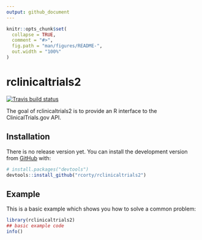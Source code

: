 ```yaml
---
output: github_document
---
```


<!-- README.md is generated from README.Rmd. Please edit that file -->

```r
knitr::opts_chunk$set(
  collapse = TRUE,
  comment = "#>",
  fig.path = "man/figures/README-",
  out.width = "100%"
)
```
# rclinicaltrials2

<!-- badges: start -->
[![Travis build status](https://travis-ci.org/rcorty/rclinicaltrials2.svg?branch=master)](https://travis-ci.org/rcorty/rclinicaltrials2)
<!-- badges: end -->

The goal of rclinicaltrials2 is to provide an R interface to the ClinicalTrials.gov API.

## Installation

<!-- You can install the released version of rclinicaltrials2 from [CRAN](https://CRAN.R-project.org) with: -->

<!-- ``` r -->
<!-- install.packages("rclinicaltrials2") -->
<!-- ``` -->

There is no release version yet.
You can install the development version from [GitHub](https://github.com/) with:

``` r
# install.packages("devtools")
devtools::install_github("rcorty/rclinicaltrials2")
```
## Example

This is a basic example which shows you how to solve a common problem:

```r
library(rclinicaltrials2)
## basic example code
info()
```

